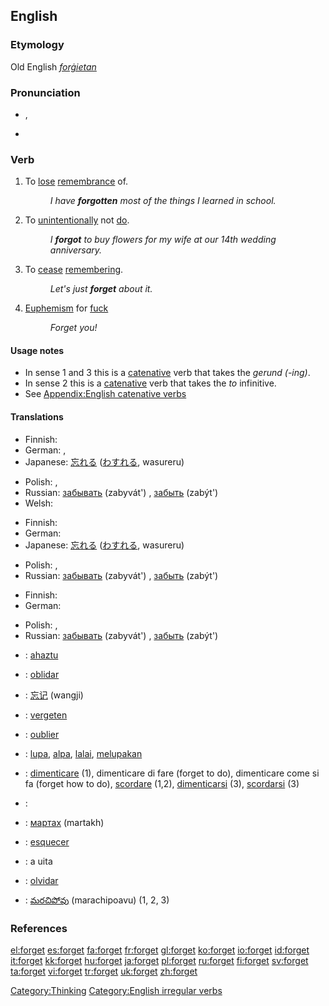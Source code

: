 ==English==

{{rank|author|authority|pleasant|861|forget|break|Roman|wise}}

===Etymology===
Old English ''[[forġietan]]''

===Pronunciation===
*{{IPA|/ˈfoːget/}}, {{SAMPA|/"fo:get/}}
*{{audio|en-us-forget.ogg|Audio (US)}}

===Verb===
{{en-verb|forgets|forgetting|forgot|forgotten}}

# {{transitive}} To [[lose]] [[remembrance]] of.
#: ''I have '''forgotten''' most of the things I learned in school.''
# {{transitive}} To [[unintentionally]] not [[do]].
#: ''I '''forgot''' to buy flowers for my wife at our 14th wedding anniversary.''
# {{intransitive}} To [[cease]] [[remembering]].
#: ''Let's just '''forget''' about it.''
# {{rfv-sense}} [[Euphemism]] for [[fuck]]
#: ''Forget you!''

====Usage notes====
* In sense 1 and 3 this is a [[catenative]] verb that takes the ''gerund (-ing)''.
* In sense 2 this is a [[catenative]] verb that takes the ''to'' infinitive.
* See [[Appendix:English catenative verbs]]

====Translations====
{{trans-top|to lose remembrance of}}
* Finnish: {{t+|fi|unohtaa}}
* German: {{t|de|verlernen}}, {{t+|de|vergessen}}
* Japanese: [[忘れる]] ([[わすれる]], wasureru)
{{trans-mid}}
* Polish: {{t|pl|zapominać}} {{impf}}, {{t|pl|zapomnieć}} {{pf}}
* Russian: [[забывать]] (zabyvát') {{impf}}, [[забыть]] (zabýt') {{pf}}
* Welsh: {{t-|cy|anghofio|xs=Welsh}}
{{trans-bottom}}

{{trans-top|to unintentionally not do}}
* Finnish: {{t+|fi|unohtaa}}
* German: {{t+|de|vergessen}}
* Japanese: [[忘れる]] ([[わすれる]], wasureru)
{{trans-mid}}
* Polish: {{t|pl|zapominać}} {{impf}}, {{t|pl|zapomnieć}} {{pf}}
* Russian: [[забывать]] (zabyvát') {{impf}}, [[забыть]] (zabýt') {{pf}} 
{{trans-bottom}}

{{trans-top|to cease remembering}}
* Finnish: {{t+|fi|unohtaa}}
* German: {{t+|de|vergessen}}
{{trans-mid}}
* Polish: {{t|pl|zapominać}} {{impf}}, {{t|pl|zapomnieć}} {{pf}}
* Russian: [[забывать]] (zabyvát') {{impf}}, [[забыть]] (zabýt') {{pf}} 
{{trans-bottom}}

{{checktrans}}
{{trans-top|translations to be checked}}
*{{ttbc|Basque}}: [[ahaztu]]
*{{ttbc|Catalan}}: [[oblidar]]
*{{ttbc|Chinese}}: [[忘记]] (wangji)
*{{ttbc|Dutch}}: [[vergeten]]
*{{ttbc|French}}: [[oublier]]
*{{ttbc|Indonesian}}: [[lupa]], [[alpa]], [[lalai]], [[lupa|melupakan]]
*{{ttbc|Italian}}: [[dimenticare]] (1), dimenticare di fare (forget to do), dimenticare come si fa (forget how to do), [[scordare]] (1,2), [[dimenticarsi]] (3), [[scordarsi]] (3)
*{{ttbc|Kurdish}}: {{KUchar|[[له‌بیربوون]]}}
*{{ttbc|Mongolian}}: [[мартах]] (martakh)
*{{ttbc|Portuguese}}: [[esquecer]]
*{{ttbc|Romanian}}: a uita
*{{ttbc|Spanish}}: [[olvidar]]
*{{ttbc|Telugu}}: [[మరచిపోవు]] (marachipoavu) (1, 2, 3)
{{trans-bottom}}

===References===
{{R:Century 1911}}
{{R:Webster 1913}}

[[Category:Thinking]]
[[Category:English irregular verbs]]

[[el:forget]]
[[es:forget]]
[[fa:forget]]
[[fr:forget]]
[[gl:forget]]
[[ko:forget]]
[[io:forget]]
[[id:forget]]
[[it:forget]]
[[kk:forget]]
[[hu:forget]]
[[ja:forget]]
[[pl:forget]]
[[ru:forget]]
[[fi:forget]]
[[sv:forget]]
[[ta:forget]]
[[vi:forget]]
[[tr:forget]]
[[uk:forget]]
[[zh:forget]]